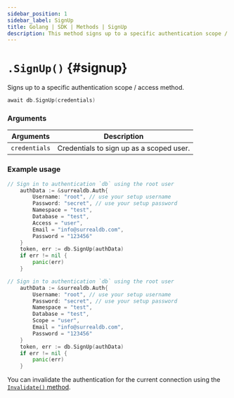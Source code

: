 ```yaml
---
sidebar_position: 1
sidebar_label: SignUp
title: Golang | SDK | Methods | SignUp
description: This method signs up to a specific authentication scope / access method.
---
```



# `.SignUp()` {#signup}

Signs up to a specific authentication scope / access method.

```go title="Method Syntax"
await db.SignUp(credentials)
```

### Arguments

<table>
    <thead>
        <tr>
            <th colspan="2" scope="col">Arguments</th>
            <th colspan="2" scope="col">Description</th>
        </tr>
    </thead>  
    <tbody>
        <tr>
            <td colspan="2" scope="row" data-label="Arguments">
                <code>credentials</code>
                <Label label="required" />
            </td>
            <td colspan="2" scope="row" data-label="Description">
                Credentials to sign up as a scoped user.
            </td>
        </tr>
    </tbody>
</table>

### Example usage

<Tabs groupId="signup-example">
<TabItem value="V2" label="V2.x">

```go
// Sign in to authentication `db` using the root user
	authData := &surrealdb.Auth{
		Username: "root", // use your setup username
		Password: "secret", // use your setup password
        Namespace = "test", 
        Database = "test", 
        Access = "user",
        Email = "info@surrealdb.com",
        Password = "123456"
	}
	token, err := db.SignUp(authData)
	if err != nil {
		panic(err)
	}
```

</TabItem>
<TabItem value="V1" label="V1.x">

```go
// Sign in to authentication `db` using the root user
	authData := &surrealdb.Auth{
		Username: "root", // use your setup username
		Password: "secret", // use your setup password
        Namespace = "test", 
        Database = "test", 
        Scope = "user",
        Email = "info@surrealdb.com",
        Password = "123456"
	}
	token, err := db.SignUp(authData)
	if err != nil {
		panic(err)
	}
```

</TabItem>
</Tabs>

You can invalidate the authentication for the current connection using the [`Invalidate()` method](/docs/sdk/dotnet/methods/invalidate).
